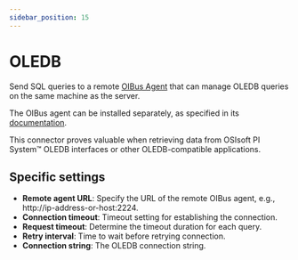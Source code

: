 ```yaml
---
sidebar_position: 15
---
```



# OLEDB
Send SQL queries to a remote [OIBus Agent](../oibus-agent/oledb.md) that can manage OLEDB queries on the same machine as the server.

The OIBus agent can be installed separately, as specified in its [documentation](../oibus-agent/installation).

This connector proves valuable when retrieving data from OSIsoft PI System™ OLEDB interfaces or other OLEDB-compatible
applications.

## Specific settings
- **Remote agent URL**: Specify the URL of the remote OIBus agent, e.g., http://ip-address-or-host:2224.
- **Connection timeout**: Timeout setting for establishing the connection.
- **Request timeout**: Determine the timeout duration for each query.
- **Retry interval**: Time to wait before retrying connection.
- **Connection string**: The OLEDB connection string.

<ThrottlingSettings/>
<ItemSettings/>